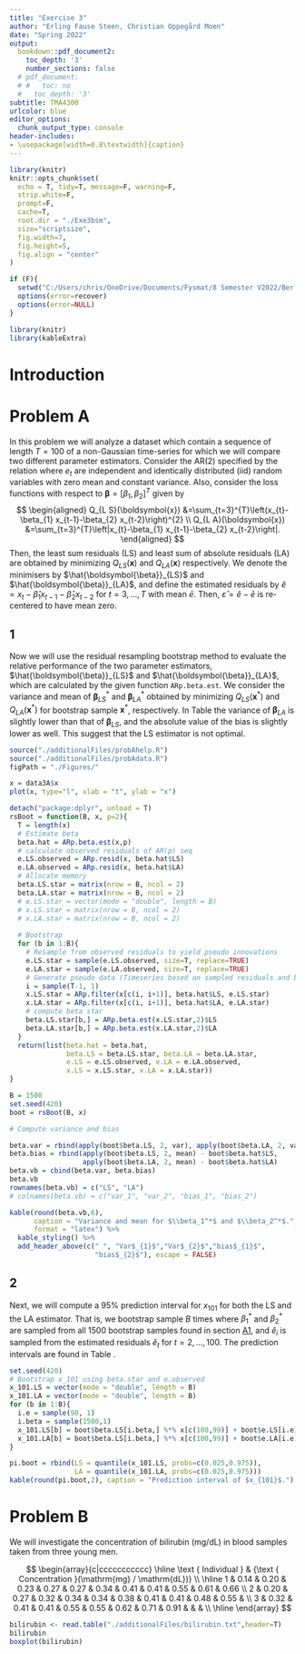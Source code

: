 ```yaml
---
title: "Exercise 3"
author: "Erling Fause Steen, Christian Oppegård Moen"
date: "Spring 2022"
output: 
  bookdown::pdf_document2:
    toc_depth: '3'
    number_sections: false
  # pdf_document:
  # #   toc: no
  #   toc_depth: '3'
subtitle: TMA4300
urlcolor: blue
editor_options: 
  chunk_output_type: console
header-includes:
- \usepackage[width=0.8\textwidth]{caption}
---
```


```r
library(knitr)
knitr::opts_chunk$set(
  echo = T, tidy=T, message=F, warning=F,
  strip.white=F,
  prompt=F,
  cache=T,
  root.dir = "./Exe3bsm",
  size="scriptsize",
  fig.width=7, 
  fig.height=5, 
  fig.align = "center"
)
```
\newpage
```r
if (F){
  setwd("C:/Users/chris/OneDrive/Documents/Fysmat/8 Semester V2022/Ber. Stat. Met/TMA4300/Exe3bsm/")
  options(error=recover)
  options(error=NULL)
}
```

```r
library(knitr)
library(kableExtra)
```

# Introduction

# Problem A
In this problem we will analyze a dataset which contain a sequence of length $T = 100$ of a non-Gaussian time-series for which we will compare two different parameter estimators. Consider the $\mathrm{AR}(2)$ specified by the relation
\begin{equation}
  x_t = \beta_1 x_{t-1} + \beta_2 x_{t-2} + e_t,
\end{equation}
where $e_t$ are independent and identically distributed (iid) random variables with zero mean and constant variance. Also, consider the loss functions with respect to $\boldsymbol{\beta} = [\beta_1, \beta_2]^T$ given by
$$
\begin{aligned}
Q_{L S}(\boldsymbol{x})
&=\sum_{t=3}^{T}\left(x_{t}-\beta_{1} x_{t-1}-\beta_{2} x_{t-2}\right)^{2}
\\
Q_{L A}(\boldsymbol{x})
&=\sum_{t=3}^{T}\left|x_{t}-\beta_{1} x_{t-1}-\beta_{2} x_{t-2}\right|.
\end{aligned}
$$
Then, the least sum residuals (LS) and least sum of absolute residuals (LA) are obtained by minimizing $Q_{LS}(\boldsymbol{x})$ and $Q_{L A}(\boldsymbol{x})$ respectively. We denote the minimisers by $\hat{\boldsymbol{\beta}}_{LS}$ and $\hat{\boldsymbol{\beta}}_{LA}$, and define the estimated residuals by $\hat e = x_{t}-\hat{\beta}_{1} x_{t-1}-\hat{\beta}_{2} x_{t-2}$ for $t=3,...,T$ with mean $\bar e$. Then, $\hat \varepsilon = \hat e - \bar e$ is re-centered to have mean zero.

## 1 {#sec:1}
Now we will use the residual resampling bootstrap method to evaluate the relative performance of the two parameter estimators, $\hat{\boldsymbol{\beta}}_{LS}$ and $\hat{\boldsymbol{\beta}}_{LA}$, which are calculated by the given function `ARp.beta.est`. We consider the variance and mean of $\boldsymbol{\beta}^*_{LS}$ and $\boldsymbol{\beta}^*_{LA}$ obtained by minimizing $Q_{LS}(\boldsymbol{x}^*)$ and $Q_{L A}(\boldsymbol{x}^*)$ for bootstrap sample $\boldsymbol{x}^*$, respectively. In Table \ref{tab:A1boot} the variance of $\boldsymbol{\beta}_{LA}$ is slightly lower than that of $\boldsymbol{\beta}_{LS}$, and the absolute value of the bias is slightly lower as well. This suggest that the LS estimator is not optimal.

```r
source("./additionalFiles/probAhelp.R")
source("./additionalFiles/probAdata.R")
figPath = "./Figures/"
```

```r
x = data3A$x
plot(x, type="l", xlab = "t", ylab = "x")
```

```r
detach("package:dplyr", unload = T)
rsBoot = function(B, x, p=2){
  T = length(x)
  # Estimate beta
  beta.hat = ARp.beta.est(x,p)
  # calculate observed residuals of AR(p) seq 
  e.LS.observed = ARp.resid(x, beta.hat$LS)
  e.LA.observed = ARp.resid(x, beta.hat$LA)
  # Allocate memory
  beta.LS.star = matrix(nrow = B, ncol = 2)
  beta.LA.star = matrix(nrow = B, ncol = 2)
  # e.LS.star = vector(mode = "double", length = B)
  # x.LS.star = matrix(nrow = B, ncol = 2)
  # x.LA.star = matrix(nrow = B, ncol = 2)
  
  # Bootstrap
  for (b in 1:B){
    # Resample from observed residuals to yield pseudo innovations
    e.LS.star = sample(e.LS.observed, size=T, replace=TRUE)
    e.LA.star = sample(e.LA.observed, size=T, replace=TRUE)
    # Generate pseudo data (Timeseries based on sampled residuals and beta.hat)
    i = sample(T-1, 1)
    x.LS.star = ARp.filter(x[c(i, i+1)], beta.hat$LS, e.LS.star)
    x.LA.star = ARp.filter(x[c(i, i+1)], beta.hat$LA, e.LA.star)
    # compute beta star
    beta.LS.star[b,] = ARp.beta.est(x.LS.star,2)$LS
    beta.LA.star[b,] = ARp.beta.est(x.LA.star,2)$LA
  }
  return(list(beta.hat = beta.hat, 
              beta.LS = beta.LS.star, beta.LA = beta.LA.star,
              e.LS = e.LS.observed, e.LA = e.LA.observed,
              x.LS = x.LS.star, x.LA = x.LA.star))
}

B = 1500
set.seed(420)
boot = rsBoot(B, x)

# Compute variance and bias

beta.var = rbind(apply(boot$beta.LS, 2, var), apply(boot$beta.LA, 2, var))
beta.bias = rbind(apply(boot$beta.LS, 2, mean) - boot$beta.hat$LS,
                  apply(boot$beta.LA, 2, mean) - boot$beta.hat$LA)
beta.vb = cbind(beta.var, beta.bias)
beta.vb
rownames(beta.vb) = c("LS", "LA")
# colnames(beta.vb) = c("var_1", "var_2", "bias_1", "bias_2")

kable(round(beta.vb,6), 
      caption = "Variance and mean for $\\beta_1^*$ and $\\beta_2^*$.", 
      format = "latex") %>% 
  kable_styling() %>%
  add_header_above(c(" ", "Var$_{1}$","Var$_{2}$","bias$_{1}$", 
                     "bias$_{2}$"), escape = FALSE)
```

## 2
Next, we will compute a $95\%$ prediction interval for $x_{101}$ for both the LS and the LA estimator. That is, we bootstrap sample $B$ times
\begin{equation}
  x_{101} = \beta_1^* x_{100} + \beta_2^* x_{99} + \hat{e}_{i}
\end{equation}
where $\beta_1^*$ and $\beta_2^*$ are sampled from all 1500 bootstrap samples found in section [A1](#sec:1), and $\hat{e}_{i}$ is sampled from the estimated residuals $\hat{e}_{t}$ for $t = 2,...,100$. The prediction intervals are found in Table \ref{tab:A1pi}.
```r
set.seed(420)
# Bootstrap x_101 using beta.star and e.observed
x_101.LS = vector(mode = "double", length = B)
x_101.LA = vector(mode = "double", length = B)
for (b in 1:B){
  i.e = sample(98, 1)
  i.beta = sample(1500,1)
  x_101.LS[b] = boot$beta.LS[i.beta,] %*% x[c(100,99)] + boot$e.LS[i.e]
  x_101.LA[b] = boot$beta.LS[i.beta,] %*% x[c(100,99)] + boot$e.LA[i.e]
}

pi.boot = rbind(LS = quantile(x_101.LS, probs=c(0.025,0.975)),
                LA = quantile(x_101.LA, probs=c(0.025,0.975)))
kable(round(pi.boot,2), caption = "Prediction interval of $x_{101}$.")
```

# Problem B
We will investigate the concentration of bilirubin (mg/dL) in blood samples taken from three young men.

$$
\begin{array}{c|ccccccccccc}
\hline \text { Individual } & {\text { Concentration }(\mathrm{mg} / \mathrm{dL})} \\
\hline 1 & 0.14 & 0.20 & 0.23 & 0.27 & 0.27 & 0.34 & 0.41 & 0.41 & 0.55 & 0.61 & 0.66 \\
2 & 0.20 & 0.27 & 0.32 & 0.34 & 0.34 & 0.38 & 0.41 & 0.41 & 0.48 & 0.55 & \\
3 & 0.32 & 0.41 & 0.41 & 0.55 & 0.55 & 0.62 & 0.71 & 0.91 & & & \\
\hline
\end{array}
$$
```r
bilirubin <- read.table("./additionalFiles/bilirubin.txt",header=T)
bilirubin
boxplot(bilirubin)
```